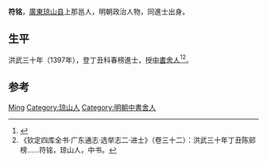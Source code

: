 '''符铭'''，[[廣東|廣東]][[琼山县|琼山县]]上那邕人，明朝政治人物，同進士出身。

== 生平 ==
洪武三十年（1397年），登丁丑科春榜進士，授[[中書舍人|中書舍人]]<ref>{{cite news|title=海南历代进士名表|url=http://www.hnszw.org.cn/data/news/2009/06/44121/|accessdate=2013-08-05|newspaper=海南史志网|archive-url=https://web.archive.org/web/20131203012302/http://www.hnszw.org.cn/data/news/2009/06/44121/|archive-date=2013-12-03|dead-url=yes}}</ref><ref>《钦定四库全书·广东通志·选举志二·进士》（卷三十二）：洪武三十年丁丑陈䢿榜……符铭，琼山人，中书。</ref>。

== 参考 ==
{{reflist}}

{{洪武三十年丁丑科殿試金榜}}

{{Authority control}}

{{DEFAULTSORT:Fu符}}
[[Category:符姓|Ming]]
[[Category:琼山人|Category:琼山人]]
[[Category:明朝中書舍人|Category:明朝中書舍人]]


{{明朝人物小作品}}